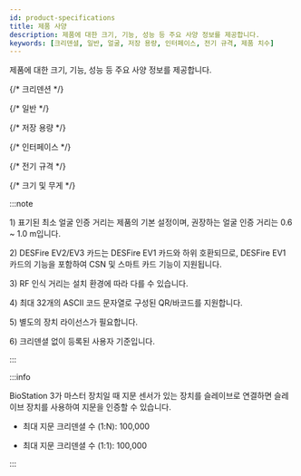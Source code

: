 ```yaml
---
id: product-specifications
title: 제품 사양
description: 제품에 대한 크기, 기능, 성능 등 주요 사양 정보를 제공합니다.
keywords: [크리덴셜, 일반, 얼굴, 저장 용량, 인터페이스, 전기 규격, 제품 치수]
---
```


제품에 대한 크기, 기능, 성능 등 주요 사양 정보를 제공합니다.


{/* 크리덴션 */}
<SpecSectioin data={specs.biostation3.credentials} />

{/* 일반 */}
<SpecSectioin data={specs.biostation3.general} />

{/* 저장 용량 */}
<SpecSectioin data={specs.biostation3.storage} />

{/* 인터페이스 */}
<SpecSectioin data={specs.biostation3.interface} />

{/* 전기 규격 */}
<SpecSectioin data={specs.biostation3.power} />

{/* 크기 및 무게 */}
<SpecSizeWieght data={specs.biostation3.size_wieght} />

:::note

<Anno id='anno1'>1)</Anno> 표기된 최소 얼굴 인증 거리는 제품의 기본 설정이며, 권장하는 얼굴 인증 거리는 0.6 ~ 1.0 m입니다.

<Anno id='anno2'>2)</Anno> DESFire EV2/EV3 카드는 DESFire EV1 카드와 하위 호환되므로, DESFire EV1 카드의 기능을 포함하여 CSN 및 스마트 카드 기능이 지원됩니다.

<Anno id='anno3'>3)</Anno> RF 인식 거리는 설치 환경에 따라 다를 수 있습니다.

<Anno id='anno4'>4)</Anno> 최대 32개의 ASCII 코드 문자열로 구성된 QR/바코드를 지원합니다.

<Anno id='anno5'>5)</Anno> 별도의 장치 라이선스가 필요합니다.

<Anno id='anno6'>6)</Anno> 크리덴셜 없이 등록된 사용자 기준입니다.

:::

:::info

BioStation 3가 마스터 장치일 때 지문 센서가 있는 장치를 슬레이브로 연결하면 슬레이브 장치를 사용하여 지문을 인증할 수
있습니다.

* 최대 지문 크리덴셜 수 (1:N): 100,000

* 최대 지문 크리덴셜 수 (1:1): 100,000

:::